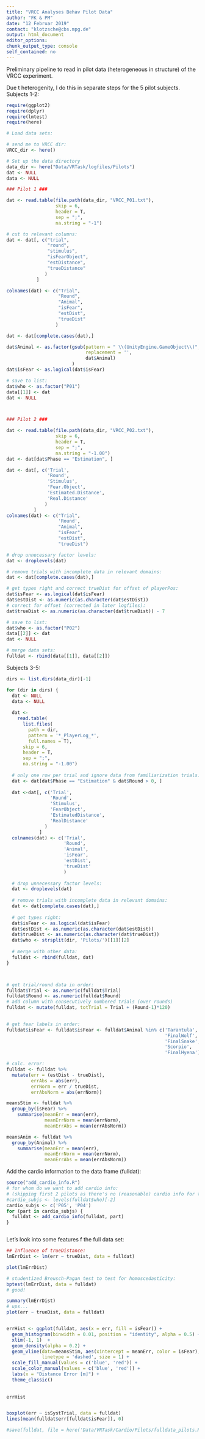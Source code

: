 ```yaml
---
title: "VRCC Analyses Behav Pilot Data"
author: "FK & PM"
date: "12 Februar 2019"
contact: "klotzsche@cbs.mpg.de"
output: html_document
editor_options: 
chunk_output_type: console
self_contained: no
---
```


Preliminary pipeline to read in pilot data (heterogeneous in structure) of the 
VRCC experiment. 

Due t heterogenity, I do this in separate steps for the 5 pilot subjects.
Subjects 1-2:
```r
require(ggplot2)
require(dplyr)
require(lmtest)
require(here)

# Load data sets:

# send me to VRCC dir:
VRCC_dir <- here()

# Set up the data directory
data_dir <- here("Data/VRTask/logfiles/Pilots")
dat <- NULL
data <- NULL

### Pilot 1 ###

dat <- read.table(file.path(data_dir, "VRCC_P01.txt"),
                  skip = 6,
                  header = T,
                  sep = ";",
                  na.string = "-1")

# cut to relevant columns:
dat <- dat[, c("trial", 
               "round",
               "stimulus", 
               "isFearObject", 
               "estDistance", 
               "trueDistance"
              )
           ]

colnames(dat) <- c("Trial", 
                   "Round",
                   "Animal", 
                   "isFear", 
                   "estDist", 
                   "trueDist"
                  )

dat <- dat[complete.cases(dat),]

dat$Animal <- as.factor(gsub(pattern = " \\(UnityEngine.GameObject\\)",
                             replacement = '',
                             dat$Animal)
                        )
dat$isFear <- as.logical(dat$isFear)

# save to list:
dat$who <- as.factor("P01")
data[[1]] <- dat
dat <- NULL



### Pilot 2 ###

dat <- read.table(file.path(data_dir, "VRCC_P02.txt"),
                  skip = 6,
                  header = T,
                  sep = ";",
                  na.string = "-1.00")
dat <- dat[dat$Phase == "Estimation", ]

dat <- dat[, c('Trial', 
               'Round',
               'Stimulus', 
               'Fear.Object', 
               'Estimated.Distance', 
               'Real.Distance'
              )
          ]
colnames(dat) <- c("Trial", 
                   'Round',
                   "Animal", 
                   "isFear", 
                   "estDist", 
                   "trueDist")

# drop unnecessary factor levels:
dat <- droplevels(dat)

# remove trials with incomplete data in relevant domains:
dat <- dat[complete.cases(dat),]

# get types right and correct trueDist for offset of playerPos:
dat$isFear <- as.logical(dat$isFear)
dat$estDist <- as.numeric(as.character(dat$estDist))
# correct for offset (corrected in later logfiles):
dat$trueDist <- as.numeric(as.character(dat$trueDist)) - 7

# save to list:
dat$who <- as.factor("P02")
data[[2]] <- dat
dat <- NULL

# merge data sets:
fulldat <- rbind(data[[1]], data[[2]])

```


Subjects 3-5:
```r
dirs <- list.dirs(data_dir)[-1]

for (dir in dirs) {
  dat <- NULL
  data <- NULL
  
  dat <-
    read.table(
      list.files(
        path = dir,
        pattern = '*_PlayerLog_*',
        full.names = T),
      skip = 6,
      header = T,
      sep = ";",
      na.string = "-1.00")
  
  # only one row per trial and ignore data from familiarization trials:
  dat <- dat[dat$Phase == "Estimation" & dat$Round > 0, ]
  
  dat <-dat[, c('Trial',
                'Round',
                'Stimulus', 
                'FearObject',
                'EstimatedDistance', 
                'RealDistance'
              )
            ]
  colnames(dat) <- c('Trial', 
                     'Round', 
                     'Animal', 
                     'isFear', 
                     'estDist', 
                     'trueDist'
                     )
  
  # drop unnecessary factor levels:
  dat <- droplevels(dat)
  
  # remove trials with incomplete data in relevant domains:
  dat <- dat[complete.cases(dat),]
  
  # get types right:
  dat$isFear <- as.logical(dat$isFear)
  dat$estDist <- as.numeric(as.character(dat$estDist))
  dat$trueDist <- as.numeric(as.character(dat$trueDist)) 
  dat$who <- strsplit(dir, 'Pilots/')[[1]][2]
  
  # merge with other data:
  fulldat <- rbind(fulldat, dat)
}



# get trial/round data in order:
fulldat$Trial <- as.numeric(fulldat$Trial)
fulldat$Round <- as.numeric(fulldat$Round)
# add column with consecutively numbered trials (over rounds)
fulldat <- mutate(fulldat, totTrial = Trial + (Round-1)*120)

  
# get fear labels in order:
fulldat$isFear <- fulldat$isFear <- fulldat$Animal %in% c('Tarantula', 
                                                          'FinalWolf', 
                                                          'FinalSnake', 
                                                          'Scorpio', 
                                                          'FinalHyena')

# calc. error:
fulldat <- fulldat %>% 
  mutate(err = (estDist - trueDist),
         errAbs = abs(err),
         errNorm = err / trueDist,
         errAbsNorm = abs(errNorm))

meansStim <- fulldat %>%
  group_by(isFear) %>%
    summarise(meanErr = mean(err),
              meanErrNorm = mean(errNorm),
              meanErrAbs = mean(errAbsNorm))

meansAnim <- fulldat %>%
  group_by(Animal) %>%
    summarise(meanErr = mean(err),
              meanErrNorm = mean(errNorm),
              meanErrAbs = mean(errAbsNorm))

```


Add the cardio information to the data frame (fulldat):
```r

source("add_cardio_info.R")
# for whom do we want to add cardio info:
# (skipping first 2 pilots as there's no (reasonable) cardio info for them )
#cardio_subjs <- levels(fulldat$who)[-2] 
cardio_subjs <- c('P05', 'P04')
for (part in cardio_subjs) {
  fulldat <- add_cardio_info(fulldat, part)
}

```


```r


```


Let's look into some features f the full data set:
```r
## Influence of trueDistance:
lmErrDist <- lm(err ~ trueDist, data = fulldat)

plot(lmErrDist)

# studentized Breusch-Pagan test to test for homoscedasticity:
bptest(lmErrDist, data = fulldat)
# good!

summary(lmErrDist)
# ups...
plot(err ~ trueDist, data = fulldat)


errHist <- ggplot(fulldat, aes(x = err, fill = isFear)) + 
  geom_histogram(binwidth = 0.01, position = "identity", alpha = 0.5) + 
  xlim(-1, 1)  +
  geom_density(alpha = 0.2) +
  geom_vline(data=meansStim, aes(xintercept = meanErr, color = isFear), 
             linetype = 'dashed', size = 1) +
  scale_fill_manual(values = c('blue', 'red')) + 
  scale_color_manual(values = c('blue', 'red')) +
  labs(x = "Distance Error [m]") + 
  theme_classic()
    
  
errHist


boxplot(err ~ isSystTrial, data = fulldat)
lines(mean(fulldat$err[fulldat$isFear]), 0)


```

```r

#save(fulldat, file = here('Data/VRTask/Cardio/Pilots/fulldata_pilots.RData'))
```
